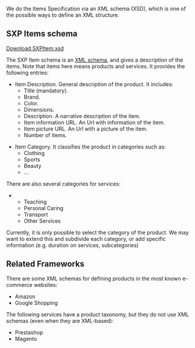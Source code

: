 We do the Items Specification via an XML schema (XSD), which is one of the possible ways to define an XML structure.

==SXP Items schema==

[https://docs.google.com/file/d/0B4JKZAq0izyxRHV1RFFnUHBYM0k/edit?usp=sharing Download SXPItem.xsd]

The SXP Item schema is an [[XSD|XML schema]], and gives a description of the items. Note that items here means products and services. It provides the following entries:

*Item Description. General description of the product. It includes: 
**Title (mandatory).
**Brand.
**Color.
**Dimensions.
**Description. A narrative description of the item.
**Item information URL. An Url with information of the item.
**Item picture URL. An Url with a picture of the item.
**Number of Items. 


*Item Category. It classifies the product in categories such as:
**Clothing
**Sports
**Beauty
**...
There are also several categories for services:
**Teaching 
**Personal Caring
**Transport
**Other Services

Currently, it is only possible to select the category of the product. We may want to extend this and subdivide each category, or add specific information (e.g. duration on services, subcategories)

==Related Frameworks==
There are some XML schemas for defining products in the most known e-commerce websites:

*Amazon
*Google Shopping

The following services have a product taxonomy, but they do not use XML schemas (even when they are XML-based):
*Prestashop
*Magento